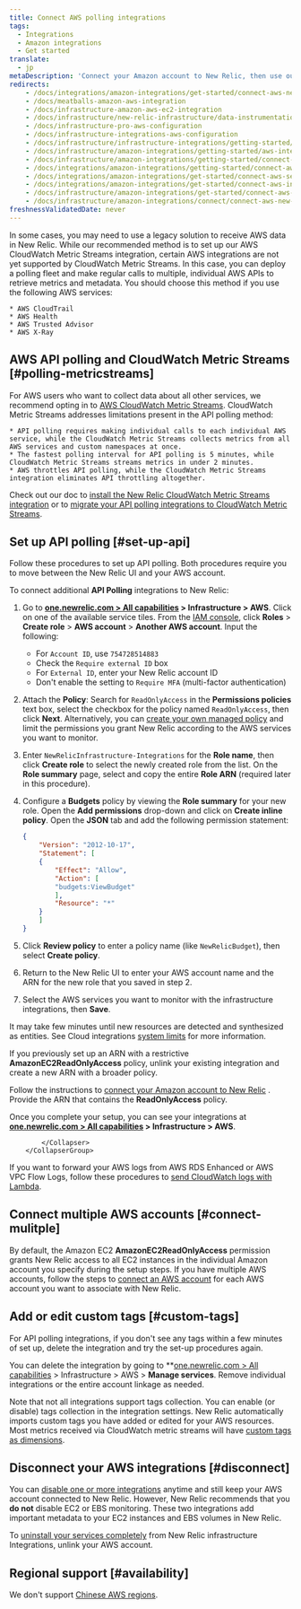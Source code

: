 ```yaml
---
title: Connect AWS polling integrations
tags:
  - Integrations
  - Amazon integrations
  - Get started
translate:
  - jp
metaDescription: 'Connect your Amazon account to New Relic, then use our infrastructure monitoring services with your AWS integrations.'
redirects:
    - /docs/integrations/amazon-integrations/get-started/connect-aws-new-relic-infrastructure-monitoring
    - /docs/meatballs-amazon-aws-integration
    - /docs/infrastructure-amazon-aws-ec2-integration
    - /docs/infrastructure/new-relic-infrastructure/data-instrumentation/amazon-aws-ec2-integration-infrastructure
    - /docs/infrastructure-pro-aws-configuration
    - /docs/infrastructure-integrations-aws-configuration
    - /docs/infrastructure/infrastructure-integrations/getting-started/connect-aws-integrations-infrastructure
    - /docs/infrastructure/amazon-integrations/getting-started/aws-integration-monitoring-infrastructure
    - /docs/infrastructure/amazon-integrations/getting-started/connect-aws-services-infrastructure
    - /docs/integrations/amazon-integrations/getting-started/connect-aws-services-infrastructure
    - /docs/integrations/amazon-integrations/get-started/connect-aws-services-infrastructure
    - /docs/integrations/amazon-integrations/get-started/connect-aws-infrastructure
    - /docs/infrastructure/amazon-integrations/get-started/connect-aws-new-relic-infrastructure-monitoring
    - /docs/infrastructure/amazon-integrations/connect/connect-aws-new-relic-infrastructure-monitoring
freshnessValidatedDate: never
---
```


In some cases, you may need to use a legacy solution to receive AWS data in New Relic. While our recommended method is to set up our AWS CloudWatch Metric Streams integration, certain AWS integrations are not yet supported by CloudWatch Metric Streams. In this case, you can deploy a polling fleet and make regular calls to multiple, individual AWS APIs to retrieve metrics and metadata. You should choose this method if you use the following AWS services: 

    * AWS CloudTrail
    * AWS Health
    * AWS Trusted Advisor
    * AWS X-Ray

## AWS API polling and CloudWatch Metric Streams [#polling-metricstreams]

For AWS users who want to collect data about all other services, we recommend opting in to [AWS CloudWatch Metric Streams](https://docs.aws.amazon.com/AmazonCloudWatch/latest/monitoring/CloudWatch-Metric-Streams.html). CloudWatch Metric Streams addresses limitations present in the API polling method: 

    * API polling requires making individual calls to each individual AWS service, while the CloudWatch Metric Streams collects metrics from all AWS services and custom namespaces at once.
    * The fastest polling interval for API polling is 5 minutes, while CloudWatch Metric Streams streams metrics in under 2 minutes.
    * AWS throttles API polling, while the CloudWatch Metric Streams integration eliminates API throttling altogether.

Check out our doc to [install the New Relic CloudWatch Metric Streams integration](/docs/infrastructure/amazon-integrations/connect/aws-metric-stream-setup) or to [migrate your API polling integrations to CloudWatch Metric Streams](/docs/infrastructure/amazon-integrations/connect/aws-metric-stream-setup/#migrate). 

## Set up API polling [#set-up-api]

Follow these procedures to set up API polling. Both procedures require you to move between the New Relic UI and your AWS account. 

<CollapserGroup>
    <Collapser
        id="setup-individual"
        title="Connect individual AWS integrations to New Relic"
    >

To connect additional <DNT>**API Polling**</DNT> integrations to New Relic:

1. Go to <DNT>**[one.newrelic.com > All capabilities](https://one.newrelic.com/all-capabilities) > Infrastructure > AWS**</DNT>. Click on one of the available service tiles. From the [IAM console](https://console.aws.amazon.com/iam/home?#/roles), click <DNT>**Roles**</DNT> > <DNT>**Create role**</DNT> >  <DNT>**AWS account**</DNT> > <DNT>**Another AWS account**</DNT>. Input the following:

   * For `Account ID`, use `754728514883`
   * Check the `Require external ID` box
   * For `External ID`, enter your New Relic account ID
   * Don't enable the setting to `Require MFA` (multi-factor authentication)
1. Attach the <DNT>**Policy**</DNT>: Search for `ReadOnlyAccess` in the <DNT>**Permissions policies**</DNT> text box, select the checkbox for the policy named `ReadOnlyAccess`, then click <DNT>**Next**</DNT>. Alternatively, you can [create your own managed policy](/docs/integrations/amazon-integrations/getting-started/integrations-managed-policies) and limit the permissions you grant New Relic according to the AWS services you want to monitor.
1. Enter `NewRelicInfrastructure-Integrations` for the <DNT>**Role name**</DNT>, then click <DNT>**Create role**</DNT> to select the newly created role from the list. On the <DNT>**Role summary**</DNT> page, select and copy the entire <DNT>**Role ARN**</DNT> (required later in this procedure).
1. Configure a <DNT>**Budgets**</DNT> policy by viewing the <DNT>**Role summary**</DNT> for your new role. Open the <DNT>**Add permissions**</DNT> drop-down and click on <DNT>**Create inline policy**</DNT>. Open the <DNT>**JSON**</DNT> tab and add the following permission statement:

    ```json
    {
        "Version": "2012-10-17",
        "Statement": [
        {
            "Effect": "Allow",
            "Action": [
            "budgets:ViewBudget"
            ],
            "Resource": "*"
        }
        ]
    }
    ```
1. Click <DNT>**Review policy**</DNT> to enter a policy name (like `NewRelicBudget`), then select <DNT>**Create policy**</DNT>.
1. Return to the New Relic UI to enter your AWS account name and the ARN for the new role that you saved in step 2.
1. Select the AWS services you want to monitor with the infrastructure integrations, then <DNT>**Save**</DNT>.

It may take few minutes until new resources are detected and synthesized as entities. See Cloud integrations [system limits](/docs/data-apis/manage-data/view-system-limits) for more information.

</Collapser>
<Collapser
    id="setup-multiple"
    title="Connect multiple AWS integrations to New Relic"
>

If you previously set up an ARN with a restrictive <DNT>**AmazonEC2ReadOnlyAccess**</DNT> policy, unlink your existing integration and create a new ARN with a broader policy.

Follow the instructions to [connect your Amazon account to New Relic](/docs/infrastructure/new-relic-infrastructure/data-instrumentation/amazon-aws-ec2-integration-infrastructure#connect) .
Provide the ARN that contains the <DNT>**ReadOnlyAccess**</DNT> policy.

Once you complete your setup, you can see your integrations at <DNT>**[one.newrelic.com > All capabilities](https://one.newrelic.com/all-capabilities) > Infrastructure > AWS**</DNT>.

            </Collapser>
        </CollapserGroup>

If you want to forward your AWS logs from AWS RDS Enhanced or AWS VPC Flow Logs, follow these procedures to [send CloudWatch logs with Lambda](/docs/logs/forward-logs/aws-lambda-sending-cloudwatch-logs).

## Connect multiple AWS accounts [#connect-mulitple]

By default, the Amazon EC2 <DNT>**AmazonEC2ReadOnlyAccess**</DNT> permission grants New Relic access to all EC2 instances in the individual Amazon account you specify during the setup steps. If you have multiple AWS accounts, follow the steps to [connect an AWS account](#setup-individual) for each AWS account you want to associate with New Relic.

## Add or edit custom tags [#custom-tags]

For API polling integrations, if you don't see any tags within a few minutes of set up, delete the integration and try the set-up procedures again.  

You can delete the integration by going to <DNT>**[one.newrelic.com > All capabilities](https://one.newrelic.com/all-capabilities) > Infrastructure > AWS > **Manage services**</DNT>. Remove individual integrations or the entire account linkage as needed.

Note that not all integrations support tags collection. You can enable (or disable) tags collection in the integration settings. New Relic automatically imports custom tags you have added or edited for your AWS resources. Most metrics received via CloudWatch metric streams will have [custom tags as dimensions](/docs/integrations/amazon-integrations/aws-integrations-list/aws-metric-stream/#tags-collection).

## Disconnect your AWS integrations [#disconnect]

You can [disable one or more integrations](/docs/infrastructure/install-infrastructure-agent/update-or-uninstall/uninstall-infrastructure-integrations/#uninstall-aws) anytime and still keep your AWS account connected to New Relic. However, New Relic recommends that you <DNT>**do not**</DNT> disable EC2 or EBS monitoring. These two integrations add important metadata to your EC2 instances and EBS volumes in New Relic.

To [uninstall your services completely](/docs/infrastructure/new-relic-infrastructure/installation/uninstall-infrastructure-agent#unlink-aws) from New Relic infrastructure Integrations, unlink your AWS account.

## Regional support [#availability]

We don't support [Chinese AWS regions](/docs/integrations/amazon-integrations/troubleshooting/invalid-principal-error-unsupported-aws-regions).
